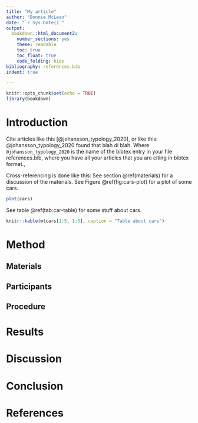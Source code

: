 ```yaml
---
title: "My article"
author: "Bonnie McLean"
date: "`r Sys.Date()`"
output: 
  bookdown::html_document2:
    number_sections: yes
    theme: readable
    toc: true
    toc_float: true
    code_folding: hide
bibliography: references.bib
indent: true

---
```


```r
knitr::opts_chunk$set(echo = TRUE)
library(bookdown)

```

# Introduction

Cite articles like this [@johansson_typology_2020], or like this: @johansson_typology_2020 found that blah di blah. Where `@johansson_typology_2020` is the name of the bibtex entry in your file references.bib, where you have all your articles that you are citing in bibtex format.,

Cross-referencing is done like this: See section \@ref(materials) for a discussion of the materials. See Figure \@ref(fig:cars-plot) for a plot of some cars.

```r
plot(cars)
```

See table \@ref(tab:car-table) for some stuff about cars. 

```r
knitr::kable(mtcars[1:5, 1:5], caption = "Table about cars")
```

# Method

## Materials


## Participants


## Procedure

# Results

# Discussion

# Conclusion

# References
